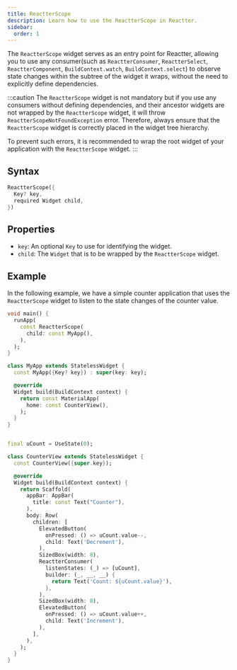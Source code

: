 ```yaml
---
title: ReactterScope
description: Learn how to use the ReactterScope in Reactter.
sidebar:
  order: 1
---
```


The <HT>`ReactterScope`</HT> widget serves as an entry point for Reactter, allowing you to use any consumer(such as <HT>`ReactterConsumer`</HT>, <HT>`ReactterSelect`</HT>, <HT>`ReactterComponent`</HT>, <HM>`BuildContext.watch`</HM>, <HM>`BuildContext.select`</HM>) to observe state changes within the subtree of the widget it wraps, without the need to explicitly define dependencies.

:::caution
The <HT>`ReactterScope`</HT> widget is not mandatory but if you use any consumers without defining dependencies, and their ancestor widgets are not wrapped by the <HT>`ReactterScope`</HT> widget, it will throw <HT>`ReactterScopeNotFoundException`</HT> error. Therefore, always ensure that the <HT>`ReactterScope`</HT> widget is correctly placed in the widget tree hierarchy.

To prevent such errors, it is recommended to wrap the root widget of your application with the <HT>`ReactterScope`</HT> widget.
:::

## Syntax

```dart
ReactterScope({
  Key? key,
  required Widget child,
})
```

## Properties

- `key`: An optional <HT>`Key`</HT> to use for identifying the widget.
- `child`: The <HT>`Widget`</HT> that is to be wrapped by the <HT>`ReactterScope`</HT> widget.

## Example

In the following example, we have a simple counter application that uses the <HT>`ReactterScope`</HT> widget to listen to the state changes of the counter value.

```dart title="main.dart" collapse={8-100} "ReactterScope"
void main() {
  runApp(
    const ReactterScope(
      child: const MyApp(),
    ),
  );
}

class MyApp extends StatelessWidget {
  const MyApp({Key? key}) : super(key: key);

  @override
  Widget build(BuildContext context) {
    return const MaterialApp(
      home: const CounterView(),
    );
  }
}
```

```dart title="counter_view.dart" collapse={8-18, 25-32} "UseState" "ReactterConsumer"

final uCount = UseState(0);

class CounterView extends StatelessWidget {
  const CounterView({super.key});

  @override
  Widget build(BuildContext context) {
    return Scaffold(
      appBar: AppBar(
        title: const Text("Counter"),
      ),
      body: Row(
        children: [
          ElevatedButton(
            onPressed: () => uCount.value--,
            child: Text('Decrement'),
          ),
          SizedBox(width: 8),
          ReactterConsumer(
            listenStates: (_) => [uCount],
            builder: (_, __, __) {
              return Text('Count: ${uCount.value}'),
            },
          ),
          SizedBox(width: 8),
          ElevatedButton(
            onPressed: () => uCount.value++,
            child: Text('Increment'),
          ),
        ],
      ),
    );
  }
}

```